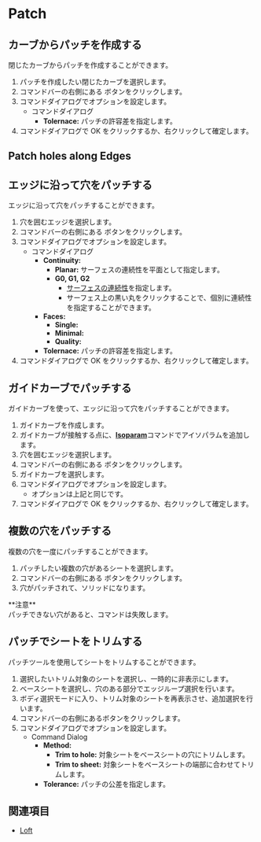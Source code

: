 
# Patch

<Reference shortcut="" command="Patch" button="コマンドバー右" buttonIcon="button-patch" />

## カーブからパッチを作成する

閉じたカーブからパッチを作成することができます。

1. パッチを作成したい閉じたカーブを選択します。
2. コマンドバーの右側にある <ButtonIcon type="button-patch" /> ボタンをクリックします。
3. コマンドダイアログでオプションを設定します。
    - <Kst>コマンドダイアログ</Kst>
        - **Tolernace:** パッチの許容差を指定します。
4. コマンドダイアログで OK をクリックするか、右クリックして確定します。

<VideoPlayer fileName="patch-1"/>

## Patch holes along Edges
## エッジに沿って穴をパッチする

エッジに沿って穴をパッチすることができます。

1. 穴を囲むエッジを選択します。
2. コマンドバーの右側にある <ButtonIcon type="button-patch" /> ボタンをクリックします。
3. コマンドダイアログでオプションを設定します。
    - <Kst>コマンドダイアログ</Kst>
        - **Continuity:**
            - **Planar:** サーフェスの連続性を平面として指定します。
            - **G0, G1, G2**
                - [サーフェスの連続性](/cad-essentials/continuity-curve-and-surface)を指定します。
                - サーフェス上の黒い丸をクリックすることで、個別に連続性を指定することができます。
        - **Faces:**
            - **Single:**
            - **Minimal:**
            - **Quality:**
        - **Tolernace:** パッチの許容差を指定します。
4. コマンドダイアログで OK をクリックするか、右クリックして確定します。

<VideoPlayer fileName="patch-2"/>

## ガイドカーブでパッチする

ガイドカーブを使って、エッジに沿って穴をパッチすることができます。

1. ガイドカーブを作成します。
2. ガイドカーブが接触する点に、[**Isoparam**](isoparam)コマンドでアイソパラムを追加します。
3. 穴を囲むエッジを選択します。
4. コマンドバーの右側にある <ButtonIcon type="button-patch" /> ボタンをクリックします。
5. ガイドカーブを選択します。
6. コマンドダイアログでオプションを設定します。
    - オプションは上記と同じです。
7. コマンドダイアログで OK をクリックするか、右クリックして確定します。

<VideoPlayer fileName="patch-3"/>

## 複数の穴をパッチする

複数の穴を一度にパッチすることができます。

1. パッチしたい複数の穴があるシートを選択します。
2. コマンドバーの右側にある <ButtonIcon type="button-patch" /> ボタンをクリックします。
3. 穴がパッチされて、ソリッドになります。

<Callout emoji="❗">
**注意**<br />
パッチできない穴があると、コマンドは失敗します。
</Callout>

<VideoPlayer fileName="patch-4"/>

## パッチでシートをトリムする

パッチツールを使用してシートをトリムすることができます。

1. 選択したいトリム対象のシートを選択し、一時的に非表示にします。
2. ベースシートを選択し、穴のある部分でエッジループ選択を行います。
3. ボディ選択モードに入り、トリム対象のシートを再表示させ、追加選択を行います。
5. コマンドバーの右側にある<ButtonIcon type="button-patch"/>ボタンをクリックします。
6. コマンドダイアログでオプションを設定します。 
    - <Kst>Command Dialog</Kst>
        - **Method:**
            - **Trim to hole:** 対象シートをベースシートの穴にトリムします。
            - **Trim to sheet:** 対象シートをベースシートの端部に合わせてトリムします。
        - **Tolerance:** パッチの公差を指定します。
        
<VideoPlayer fileName="patch-5"/>

## 関連項目
- [Loft](loft)